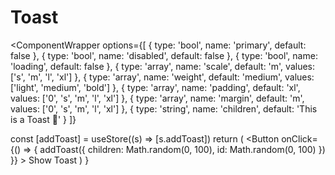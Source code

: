 
# Toast

<ComponentWrapper
  options={[
    { type: 'bool', name: 'primary', default: false },
    { type: 'bool', name: 'disabled', default: false },
    { type: 'bool', name: 'loading', default: false },
    {
      type: 'array',
      name: 'scale',
      default: 'm',
      values: ['s', 'm', 'l', 'xl']
    },
    {
      type: 'array',
      name: 'weight',
      default: 'medium',
      values: ['light', 'medium', 'bold']
    },
    {
      type: 'array',
      name: 'padding',
      default: 'xl',
      values: ['0', 's', 'm', 'l', 'xl']
    },
    {
      type: 'array',
      name: 'margin',
      default: 'm',
      values: ['0', 's', 'm', 'l', 'xl']
    },
    {
      type: 'string',
      name: 'children',
      default: 'This is a Toast 🍞'
    }
  ]}
>
  <Toast />
</ComponentWrapper>

  const [addToast] = useStore((s) => [s.addToast])
  return (
    <Button
      onClick={() => {
        addToast({ children: Math.random(0, 100), id: Math.random(0, 100) })
      }}
    >
      Show Toast
    </Button>
  )
}

<CreateToast />
